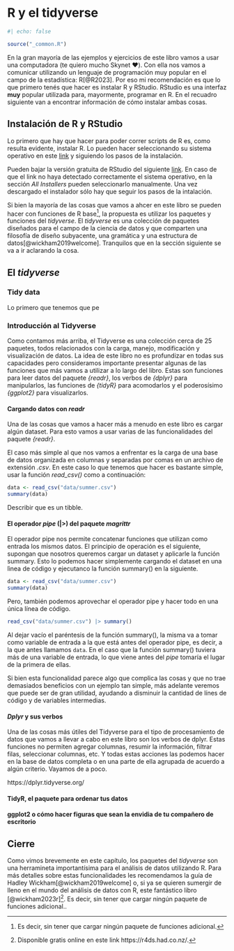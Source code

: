 # R y el tidyverse {#sec-intro_R}

```r
#| echo: false

source("_common.R")
```

En la gran mayoría de las ejemplos y ejercicios de este libro vamos a usar una computadora (te quiero mucho Skynet ♥️). Con ella nos vamos a comunicar utilizando un lenguaje de programación muy popular en el campo de la estadística: R[@R2023]. Por eso mi recomendación es que lo que primero tenés que hacer es instalar R y RStudio. RStudio es una interfaz **muy** popular utilizada para, mayormente, programar en R. En el recuadro siguiente van a encontrar información de cómo instalar ambas cosas.

::: callout-tip
## Instalación de R y RStudio

Lo primero que hay que hacer para poder correr scripts de R es, como resulta evidente, instalar R. Lo pueden hacer seleccionando su sistema operativo en este [link](http://mirror.fcaglp.unlp.edu.ar/CRAN/) y siguiendo los pasos de la instalación.

Pueden bajar la versión gratuita de RStudio del siguiente [link](https://www.rstudio.com/products/rstudio/download/#download). En caso de que el link no haya detectado correctamente el sistema operativo, en la sección *All Installers* pueden seleccionarlo manualmente. Una vez descargado el instalador sólo hay que seguir los pasos de la intalación.
:::

Si bien la mayoría de las cosas que vamos a ahcer en este libro se pueden hacer con funciones de R base[^intro_r-1], la propuesta es utilizar los paquetes y funciones del *tidyverse*. El *tidyverse* es una colección de paquetes diseñados para el campo de la ciencia de datos y que comparten una filosofía de diseño subyacente, una gramática y una estructura de datos[@wickham2019welcome]. Tranquilos que en la sección siguiente se va a ir aclarando la cosa.

[^intro_r-1]: Es decir, sin tener que cargar ningún paquete de funciones adicional.

## El *tidyverse*

### Tidy data

Lo primero que tenemos que pe

### Introducción al Tidyverse

Como contamos más arriba, el Tidyverse es una colección cerca de 25 paquetes, todos relacionados con la carga, manejo, modificación y visualización de datos. La idea de este libro no es profundizar en todas sus capacidades pero consideramos importante presentar algunas de las funciones que más vamos a utilizar a lo largo del libro. Estas son funciones para leer datos del paquete *{readr}*, los verbos de *{dplyr}* para manipularlos, las funciones de *{tidyR}* para acomodarlos y el poderosísimo *{ggplot2}* para visualizarlos.

#### Cargando datos con *readr*

Una de las cosas que vamos a hacer más a menudo en este libro es cargar algún dataset. Para esto vamos a usar varias de las funcionalidades del paquete *{readr}*.

El caso más simple al que nos vamos a enfrentar es la carga de una base de datos organizada en columnas y separadas por comas en un archivo de extensión *.csv*. En este caso lo que tenemos que hacer es bastante simple, usar la función *read_csv()* como a continuación:

```r
data <- read_csv("data/summer.csv")
summary(data)
```

Describir que es un tibble.

#### El operador *pipe* (\|\>) del paquete ***magrittr***

El operador pipe nos permite concatenar funciones que utilizan como entrada los mismos datos. El principio de operación es el siguiente, supongan que nosotros queremos cargar un dataset y aplicarle la función summary. Esto lo podemos hacer simplemente cargando el dataset en una lìnea de código y ejecutanco la función summary() en la siguiente.

```r
data <- read_csv("data/summer.csv")
summary(data)
```

Pero, también podemos aprovechar el operador pipe y hacer todo en una única línea de código.

```r
read_csv("data/summer.csv") |> summary()
```

Al dejar vacío el paréntesis de la función summary(), la misma va a tomar como variable de entrada a la que está antes del operador pipe, es decir, a la que antes llamamos `data`. En el caso que la función summary() tuviera más de una variable de entrada, lo que viene antes del *pipe* tomaría el lugar de la primera de ellas.

Si bien esta funcionalidad parece algo que complica las cosas y que no trae demasiados beneficios con un ejemplo tan simple, más adelante veremos que puede ser de gran utilidad, ayudando a disminuir la cantidad de línes de código y de variables intermedias.

#### *Dplyr* y sus verbos

Una de las cosas más útiles del Tidyverse para el tipo de procesamiento de datos que vamos a llevar a cabo en este libro son los verbos de dplyr. Estas funciones no permiten agregar columnas, resumir la información, filtrar filas, seleccionar columnas, etc. Y todas estas acciones las podemos hacer en la base de datos completa o en una parte de ella agrupada de acuerdo a algún criterio. Vayamos de a poco.

https://dplyr.tidyverse.org/

#### TidyR, el paquete para ordenar tus datos

#### ggplot2 o cómo hacer figuras que sean la envidia de tu compañero de escritorio

## Cierre

Como vimos brevemente en este capítulo, los paquetes del *tidyverse* son una herramineta importantísima para el análisis de datos utilizando R. Para más detalles sobre estas funcionalidades les recomendamos la guía de Hadley Wickham[@wickham2019welcome] o, si ya se quieren sumergir de lleno en el mundo del análisis de datos con R, este fantástico libro [@wickham2023r][^intro_r-2]. Es decir, sin tener que cargar ningún paquete de funciones adicional..

[^intro_r-2]: Disponible gratis online en este link https://r4ds.had.co.nz/.
